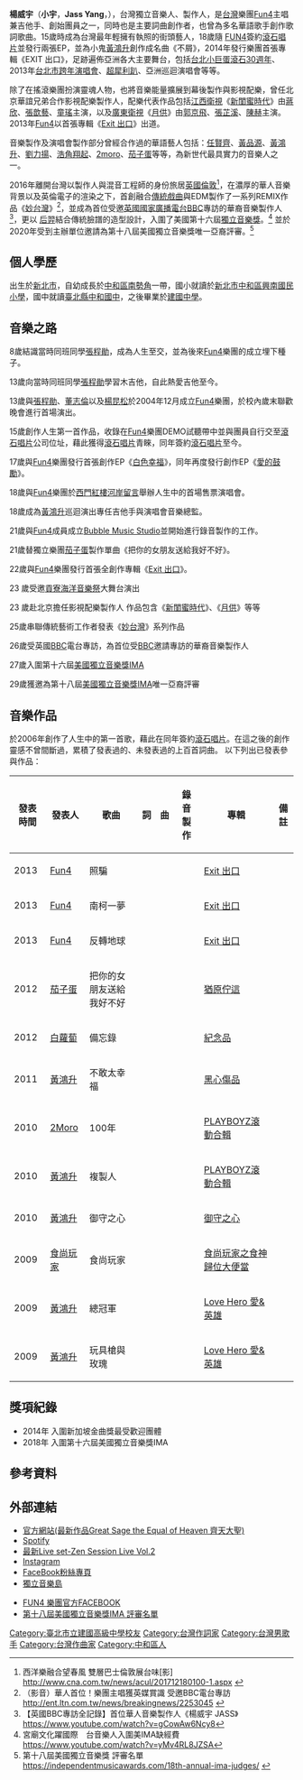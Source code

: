 {{藝人 
| 姓名 = 楊威宇
| 英文名 = Jass Yang
| 類型 = 男歌手
| 圖片 = https://scontent-tpe1-1.xx.fbcdn.net/v/t1.0-9/13770527_1120767554662599_4643386074251654696_n.jpg?oh=f0b5feeeb7b175c7540c05764c8667d0&oe=5836CBE4
| 暱稱 = 楊小宇, JASS
| 國籍 = {{ROC}}
| 出生日期 = {{birth_date_and age|1991|2|3}}
| 職業 = [[歌手|歌手]]、[[詞曲作家|詞曲作家]]、[[製作人|製作人]]
| 語言 = [[中華民國國語|華語]]、[[台語|台語]]、[[英語|英語]]
| 音樂類型 = [[搖滾|搖滾]]、[[民謠|民謠]]、[[流行音樂|流行音樂]]
| 代表作 = 《複製人》、《玩具槍與玫瑰》（創作作品）
| 活躍年代 = 2009年至今
| 唱片公司 = [[滾石唱片|滾石唱片]]（2006年至今）
| 相關團體 = [[Fun4|Fun4放肆樂團]]
| 出生地 = {{TWN}}[[新北市|新北市]]
| 演奏樂器 = [[鋼琴|鋼琴]]、[[電吉他|電吉他]]、[[木吉他|木吉他]]]
| }}

'''楊威宇'''（'''小宇'''，'''Jass Yang'''，{{bd|1991年|2月3日|catIdx=Yang楊}}），台灣獨立音樂人、製作人，是[[台灣|台灣]]樂團[[Fun4|Fun4]]主唱兼吉他手、創始團員之一，同時也是主要詞曲創作者，也曾為多名華語歌手創作歌詞歌曲。15歲時成為台灣最年輕擁有執照的街頭藝人，18歲隨 [[FUN4|FUN4]]簽約[[滾石唱片|滾石唱片]]並發行兩張EP，並為小鬼[[黃鴻升|黃鴻升]]創作成名曲《不屑》，2014年發行樂團首張專輯《EXIT 出口》，足跡遍佈亞洲各大主要舞台，包括[[台北小巨蛋|台北小巨蛋]][[滾石30週年|滾石30週年]]、2013年[[台北市跨年演唱會|台北市跨年演唱會]]、[[超犀利趴|超犀利趴]]、亞洲巡迴演唱會等等。

除了在搖滾樂團扮演靈魂人物，也將音樂能量擴展到幕後製作與影視配樂，曾任北京華誼兄弟合作影視配樂製作人，配樂代表作品包括[[江西衛視|江西衛視]]《[[新閨蜜時代|新閨蜜時代]]》由[[蔣欣|蔣欣]]、[[張歆藝|張歆藝]]、[[童瑤|童瑤]]主演，以及[[廣東衛視|廣東衛視]]《[[月供|月供]]》由[[郭京飛|郭京飛]]、[[張芷溪|張芷溪]]、[[陳赫|陳赫]]主演。2013年[[Fun4|Fun4]]以首張專輯《[[Exit_出口|Exit 出口]]》出道。

音樂製作及演唱會製作部分曾經合作過的華語藝人包括：[[任賢齊|任賢齊]]、[[黃品源|黃品源]]、[[黃鴻升|黃鴻升]]、[[劉力揚|劉力揚]]、[[浩角翔起|浩角翔起]]、[[2moro|2moro]]、[[茄子蛋|茄子蛋]]等等，為新世代最具實力的音樂人之一。

2016年離開台灣以製作人與混音工程師的身份旅居[[英國|英國]][[倫敦|倫敦]]<ref>西洋樂融合望春風 雙層巴士倫敦展台味[影] http://www.cna.com.tw/news/acul/201712180100-1.aspx {{Wayback|url=http://www.cna.com.tw/news/acul/201712180100-1.aspx |date=20180914203639 }}</ref>，在濃厚的華人音樂背景以及英倫電子的渲染之下，首創融合[[傳統戲曲|傳統戲曲]]與EDM製作了一系列REMIX作品《[[妙台灣|妙台灣]]》<ref>（影音）華人首位！樂團主唱獲英媒賞識 受邀BBC電台專訪 http://ent.ltn.com.tw/news/breakingnews/2253045 {{Wayback|url=http://ent.ltn.com.tw/news/breakingnews/2253045 |date=20191130195845 }}</ref>，並成為首位受邀[[英國國家廣播電台|英國國家廣播電台]][[BBC|BBC]]專訪的華裔音樂製作人<ref>【英國BBC專訪全記錄】首位華人音樂製作人《楊威宇 JASS》 https://www.youtube.com/watch?v=gCowAw6Ncy8 </ref>，更以
[[后羿|后羿]]結合傳統臉譜的造型設計，入圍了美國第十六屆[[獨立音樂獎|獨立音樂獎]]。<ref>宮廟文化躍國際　台音樂人入圍美IMA缺經費 https://www.youtube.com/watch?v=yMv4RL8JZSA </ref> 並於2020年受到主辦單位邀請為第十八屆美國獨立音樂獎唯一亞裔評審。<ref>第十八屆美國獨立音樂獎 評審名單 https://independentmusicawards.com/18th-annual-ima-judges/ {{Wayback|url=https://independentmusicawards.com/18th-annual-ima-judges/ |date=20200926071548 }}</ref>

== 個人學歷 ==
出生於[[新北市|新北市]]，自幼成長於[[中和區|中和區]][[南勢角|南勢角]]一帶，國小就讀於[[新北市中和區興南國民小學|新北市中和區興南國民小學]]，國中就讀[[新北市立中和國民中學|臺北縣中和國中]]，之後畢業於[[建國中學|建國中學]]。

== 音樂之路 ==
8歲結識當時同班同學[[張程勛|張程勛]]，成為人生至交，並為後來[[Fun4|Fun4]]樂團的成立埋下種子。

13歲向當時同班同學[[張程勛|張程勛]]學習木吉他，自此熱愛吉他至今。

13歲與[[張程勛|張程勛]]、[[董志倫|董志倫]]以及[[楊昆松|楊昆松]]於2004年12月成立[[Fun4|Fun4]]樂團，於校內歲末聯歡晚會進行首場演出。

15歲創作人生第一首作品，收錄在[[Fun4|Fun4]]樂團DEMO試聽帶中並與團員自行交至[[滾石唱片|滾石唱片]]公司位址，藉此獲得[[滾石唱片|滾石唱片]]青睞，同年簽約[[滾石唱片|滾石唱片]]至今。

17歲與[[Fun4|Fun4]]樂團發行首張創作EP《[[白色幸福|白色幸福]]》，同年再度發行創作EP《[[愛的鼓勵_(Fun4EP)|愛的鼓勵]]》。

18歲與[[Fun4|Fun4]]樂團於[[西門紅樓|西門紅樓]][[河岸留言|河岸留言]]舉辦人生中的首場售票演唱會。

18歲成為[[黃鴻升|黃鴻升]]巡迴演出專任吉他手與演唱會音樂總監。

21歲與[[Fun4|Fun4]]成員成立[[Bubble_Music_Studio|Bubble Music Studio]]並開始進行錄音製作的工作。

21歲替獨立樂團[[茄子蛋|茄子蛋]]製作單曲《把你的女朋友送給我好不好》。

22歲與[[Fun4|Fun4]]樂團發行首張全創作專輯《[[Exit_出口|Exit 出口]]》。

23 歲受邀[[貢寮海洋音樂祭|貢寮海洋音樂祭]]大舞台演出

23 歲赴北京擔任影視配樂製作人 作品包含《[[新閨蜜時代|新閨蜜時代]]》、《[[月供|月供]]》等等

25歲串聯傳統藝術工作者發表《[[妙台灣|妙台灣]]》系列作品

26歲受英國[[BBC|BBC]]電台專訪，為首位受[[BBC|BBC]]邀請專訪的華裔音樂製作人

27歲入圍第十六屆[[美國獨立音樂獎|美國獨立音樂獎]][[IMA|IMA]]

29歲獲邀為第十八屆[[美國獨立音樂獎|美國獨立音樂獎]][[IMA|IMA]]唯一亞裔評審

== 音樂作品 ==
於2006年創作了人生中的第一首歌，藉此在同年簽約[[滾石唱片|滾石唱片]]。在這之後的創作靈感不曾間斷過，累積了發表過的、未發表過的上百首詞曲。
以下列出已發表參與作品：
{|class="wikitable sortable"
|-
!發表時間!!發表人!!歌曲!!詞!!曲!!錄音製作!!專輯!!備註
|-
|2013||[[Fun4|Fun4]]||照騙||{{Y}}||{{N}}||{{N}}||[[Exit_出口|Exit 出口]]||
|-
|2013||[[Fun4|Fun4]]||南柯一夢||{{Y}}||{{N}}||{{N}}||[[Exit_出口|Exit 出口]]||
|-
|2013||[[Fun4|Fun4]]||反轉地球||{{Y}}||{{Y}}||{{N}}||[[Exit_出口|Exit 出口]]||
|-
|2012||[[茄子蛋|茄子蛋]]||把你的女朋友送給我好不好||{{N}}||{{N}}||{{Y}}||[[猶原佇這|猶原佇這]]||
|-
|2012||[[白蘿蔔|白蘿蔔]]||備忘錄||{{N}}||{{N}}||{{Y}}||[[紀念品|紀念品]]||
|-
|2011||[[黃鴻升|黃鴻升]]||不敢太幸福||{{N}}||{{Y}}||{{N}}||[[黑心傷品|黑心傷品]]||
|-
|2010||[[2Moro|2Moro]]||100年||{{N}}||{{Y}}||{{N}}||[[PLAYBOYZ滾動合輯|PLAYBOYZ滾動合輯]]||
|-
|2010||[[黃鴻升|黃鴻升]]||複製人||{{Y}}||{{Y}}||{{N}}||[[PLAYBOYZ滾動合輯|PLAYBOYZ滾動合輯]]||
|-
|2010||[[黃鴻升|黃鴻升]]||御守之心||{{N}}||{{Y}}||{{N}}||[[御守之心|御守之心]]||
|-
|2009||[[食尚玩家|食尚玩家]]||食尚玩家||{{Y}}||{{Y}}||{{N}}||[[食尚玩家之食神歸位大便當|食尚玩家之食神歸位大便當]]||
|-
|2009||[[黃鴻升|黃鴻升]]||總冠軍||{{Y}}||{{Y}}||{{N}}||[[Love_Hero_愛&英雄|Love Hero 愛&英雄]]||
|-
|2009||[[黃鴻升|黃鴻升]]||玩具槍與玫瑰||{{Y}}||{{Y}}||{{N}}||[[Love_Hero_愛&英雄|Love Hero 愛&英雄]]||
|}

== 獎項紀錄 ==


*2014年 入圍新加坡金曲獎最受歡迎團體
*2018年 入圍第十六屆美國獨立音樂獎IMA


== 參考資料 ==
{{reflist}}

==外部連結==
*[http://jassyangofficial.com/opt-in/?fbclid=IwAR2l9yBuNGlgSyvH5REZR9oCB0GB6a0zoF2Aruz503yXghBxjUi2usrPEUQ  官方網站(最新作品Great Sage the Equal of Heaven 齊天大聖)] {{Wayback|url=http://jassyangofficial.com/opt-in/?fbclid=IwAR2l9yBuNGlgSyvH5REZR9oCB0GB6a0zoF2Aruz503yXghBxjUi2usrPEUQ |date=20200716053324 }}
*[https://open.spotify.com/artist/3pNizsOyNNxTsxYTHCDxpy?si=DbhF9vfuS-G9JaKtX3Yl7w&utm_source=copy-link  Spotify] {{Wayback|url=https://open.spotify.com/artist/3pNizsOyNNxTsxYTHCDxpy?si=DbhF9vfuS-G9JaKtX3Yl7w&utm_source=copy-link |date=20210413224412 }}
*[https://www.facebook.com/watch/?v=154996343172860 最新Live set-Zen Session Live Vol.2 ]
*[https://www.instagram.com/accounts/login/?next=/IAMJASSYANG/  Instagram]
*[https://www.facebook.com/IAMJASSYANG    FaceBook粉絲專頁] {{Wayback|url=https://www.facebook.com/IAMJASSYANG |date=20200924235130 }}
*[https://www.indieisland.tw/?fbclid=IwAR01LtLLeI6RnysULRPQpz0_djCzmrOTJwFQit1YsaEyQCrdsPiXBggcDpA 獨立音樂島] {{Wayback|url=https://www.indieisland.tw/?fbclid=IwAR01LtLLeI6RnysULRPQpz0_djCzmrOTJwFQit1YsaEyQCrdsPiXBggcDpA |date=20210416055239 }}


*[https://www.facebook.com/forFUN4  FUN4 樂團官方FACEBOOK] {{Wayback|url=https://www.facebook.com/forFUN4 |date=20200801131245 }}
*[https://independentmusicawards.com/18th-annual-ima-judges/ 第十八屆美國獨立音樂獎IMA 評審名單] {{Wayback|url=https://independentmusicawards.com/18th-annual-ima-judges/ |date=20200926071548 }}

{{DEFAULTSORT:Yang楊}}
[[Category:臺北市立建國高級中學校友|Category:臺北市立建國高級中學校友]]
[[Category:台灣作詞家|Category:台灣作詞家]]
[[Category:台灣男歌手|Category:台灣男歌手]]
[[Category:台灣作曲家|Category:台灣作曲家]]
[[Category:中和區人|Category:中和區人]]